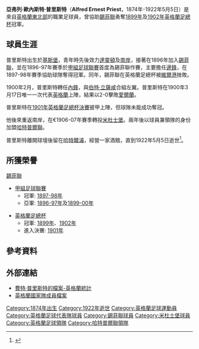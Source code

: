 {{Infobox Football biography
| playername = 費特·普里斯特
| image =  [[File:Sheffield_United_FC_1901_team.jpg|300px]]
| caption = 1901年英格蘭足總杯決賽敗方。後排右二是普里斯特。
| fullname = 亞弗列·歐內斯特·普里斯特
| dateofbirth =  1874年
| cityofbirth = [[基斯堡|基斯堡]]
| countryofbirth = [[英國|英國]]
| dateofdeath = 1922年5月5日
| cityofdeath = [[哈特爾浦|哈特爾浦]]
| countryofdeath = [[英國|英國]]
| height =  
| position = [[邊鋒|左邊鋒]] / [[內鋒|左內鋒]]
| currentclub =  
| youthyears =  
| youthclubs = [[達靈頓足球俱樂部|達靈頓]] <br>[[南岸足球俱樂部|南岸]]
| years = 1896–1905 <br>1905–1906 <br>1906–1908 <br>1908–1909  
| clubs = [[謝菲爾德聯足球俱樂部|錫菲聯]] <br>[[南岸足球俱樂部|南岸]] <br>[[米德爾斯堡足球俱樂部|米杜士堡]] <br>[[哈特爾普爾聯足球俱樂部|哈特普爾聯]]
| caps(goals) = 209 (72) <br>  <br>{{0}}13 {{0}}(0) 
| nationalyears = 1900
| nationalteam = [[英格蘭足球代表隊|英格蘭]]
| nationalcaps(goals) = {{0}}{{0}}1 {{0}}(0)
| manageryears = 1908–1912
| managerclubs = [[哈特爾普爾聯足球俱樂部|哈特普爾聯]]
}}
'''亞弗列·歐內斯特·普里斯特'''（'''Alfred Ernest Priest'''，1874年-1922年5月5日）是來自[[東北英格蘭|英格蘭東北部]]的職業足球員，曾協助[[謝菲爾德聯足球俱樂部|錫菲聯]]勇奪[[1899年英格蘭足總杯冠軍|1899年]]及[[1902年英格蘭足總杯冠軍|1902年]][[英格蘭足總杯|英格蘭足總杯]]冠軍。

== 球員生涯 ==

普里斯特出生於[[基斯堡|基斯堡]]，青年時先後效力[[達靈頓足球俱樂部|達靈頓]]及[[南岸足球俱樂部|南岸]]，接著在1896年加入[[謝菲爾德聯足球俱樂部|錫菲聯]]，並在1896-97年賽季於[[甲組足球聯賽|甲組足球聯賽]]首度為錫菲聯作賽，主要擔任[[邊鋒|邊鋒]]，在1897-98年賽季協助球隊奪得冠軍。同年，錫菲聯在英格蘭足總杯被[[韋爾港足球俱樂部|維爾港]]挫敗。

1900年2月，普里斯特轉任[[內鋒|內鋒]]，與[[伯特·立薩咸|伯特·立薩咸]]合組左翼。普里斯特在1900年3月17日唯一一次代表[[英格蘭|英格蘭]]上陣，結果以2-0擊敗[[愛爾蘭國家足球代表隊|愛爾蘭]]。

普里斯特在[[1901年英格蘭足總杯決賽|1901年英格蘭足總杯決賽]]披甲上陣，但球隊未能成功奪冠。

他後來重返南岸，在€1906-07年賽季轉投[[米德爾斯堡足球俱樂部|米杜士堡]]。兩年後以球員兼領隊的身份加盟[[哈特爾普爾聯足球俱樂部|哈特普爾聯]]。

普里斯特離開球壇後留在[[哈特爾浦|哈特爾浦]]，經營一家酒館，直到1922年5月5日逝世<ref> {{cite book | author=格拉咸·貝茨| title=英國：球員 | publisher=Green Umbrella Publishing | year=2006|pages=p.194| isbn=1-905009-63-1}}</ref>。

== 所獲榮譽 ==

;[[謝菲爾德聯足球俱樂部|錫菲聯]]

*[[甲組足球聯賽|甲組足球聯賽]]
**冠軍: [[1897-98年英格蘭足球|1897-98年]]
**亞軍: [[1896-97年英格蘭足球|1896-97年]]及[[1899-00年英格蘭足球|1899-00年]]

* [[英格蘭足總杯|英格蘭足總杯]] 
**冠軍: [[1899年英格蘭足總杯冠軍|1899年]]、[[1902年英格蘭足總杯冠軍|1902年]]
**進入決賽: [[1901年英格蘭足總杯決賽|1901年]]

== 參考資料 ==
{{Reflist}}

== 外部連結 ==
*[http://www.englandstats.com/playerreport.php?pid=771 費特·普里斯特的檔案-英格蘭統計] {{Wayback|url=http://www.englandstats.com/playerreport.php?pid=771 |date=20070714234450 }}
*[https://web.archive.org/web/20071016220252/http://englandfc.com/Profiles/php/PlayerProfileByName.php?id=777 英格蘭國家隊成員檔案]


{{哈特普爾聯領隊}}

{{DEFAULTSORT:Priest, Fred}}
[[Category:1874年出生|Category:1874年出生]]
[[Category:1922年逝世|Category:1922年逝世]]
[[Category:英格蘭足球運動員|Category:英格蘭足球運動員]]
[[Category:英格蘭足球代表隊球員|Category:英格蘭足球代表隊球員]]
[[Category:錫菲聯球員|Category:錫菲聯球員]]
[[Category:米杜士堡球員|Category:米杜士堡球員]]
[[Category:英格蘭足球領隊|Category:英格蘭足球領隊]]
[[Category:哈特普爾聯領隊|Category:哈特普爾聯領隊]]